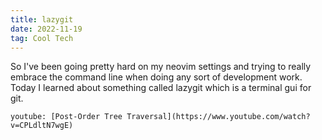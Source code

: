 ```yaml
---
title: lazygit
date: 2022-11-19
tag: Cool Tech
---
```



So I've been going pretty hard on my neovim settings and trying to really embrace the command line when doing any sort of development work.
Today I learned about something called <TextLink href="https://github.com/jesseduffield/lazygit">lazygit</TextLink> which is a terminal gui 
for git. 

`youtube: [Post-Order Tree Traversal](https://www.youtube.com/watch?v=CPLdltN7wgE)`
